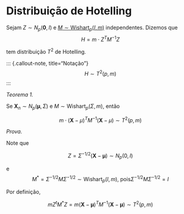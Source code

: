 # Distribuição de Hotelling

Sejam $Z \sim N_p(\boldsymbol{0}, I)$ e [$M \sim \mathrm{Wishart}_p(I,m)$](wishart.qmd)
independentes. Dizemos que
$$
H = m \cdot Z^T M^{-1} Z
$$

tem distribuição $T^2$ de Hotelling.

::: {.callout-note, title="Notação"}
$$
H \sim T^2(p,m)
$$
:::

*Teorema 1.*

Se $\boldsymbol{X}_n \sim N_p(\boldsymbol{\mu}, \Sigma)$ e $M \sim
\mathrm{Wishart}_p(\Sigma, m)$, então

$$
m \cdot (\boldsymbol{X} - \mu)^T M^{-1} (\boldsymbol{X} - \mu) \sim T^2(p,m)
$$

*Prova*.

Note que

$$
Z = \Sigma^{-1/2}(\boldsymbol{X} - \boldsymbol{\mu}) \sim N_p(0, I)
$$

e
$$
M^*= \Sigma^{-1/2}M \Sigma^{-1/2} \sim \mathrm{Wishart}_p(I, m),\ \text{pois}
\Sigma^{-1/2}M\Sigma^{-1/2} = I
$$

Por definição,

$$
m Z^t M^* Z = m(\boldsymbol{X} - \boldsymbol{\mu})^T M^{-1} (\boldsymbol{X} -
\boldsymbol{\mu}) \sim T^2(p,m)
$$
